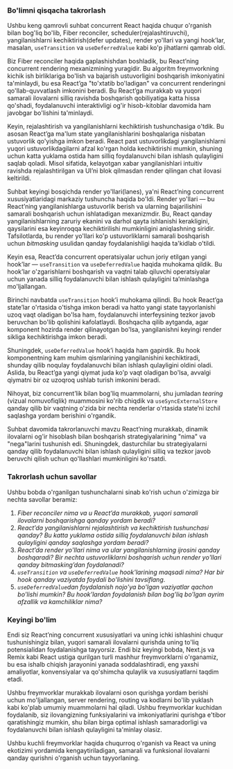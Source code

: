 ### Bo'limni qisqacha takrorlash

Ushbu keng qamrovli suhbat concurrent React haqida chuqur o'rganish bilan bog'liq bo'lib, Fiber reconciler, scheduler(rejalashtiruvchi), yangilanishlarni kechiktirish(defer updates), render yo'llari va yangi hook’lar, masalan, `useTransition` va `useDeferredValue` kabi ko'p jihatlarni qamrab oldi.

Biz Fiber reconciler haqida gaplashishdan boshladik, bu React’ning concurrent rendering mexanizmining yuragidir. Bu algoritm freymvorkning kichik ish birliklariga bo'lish va bajarish ustuvorligini boshqarish imkoniyatini ta'minlaydi, bu esa React’ga "to'xtatib bo'ladigan" va concurrent renderingni qo'llab-quvvatlash imkonini beradi. Bu React’ga murakkab va yuqori samarali ilovalarni silliq ravishda boshqarish qobiliyatiga katta hissa qo'shadi, foydalanuvchi interaktivligi og'ir hisob-kitoblar davomida ham javobgar bo'lishini ta'minlaydi.

Keyin, rejalashtirish va yangilanishlarni kechiktirish tushunchasiga o'tdik. Bu asosan React’ga ma'lum state yangilanishlarini boshqalariga nisbatan ustuvorlik qo'yishga imkon beradi. React past ustuvorlikdagi yangilanishlarni yuqori ustuvorlikdagilarni afzal ko'rgan holda kechiktirishi mumkin, shuning uchun katta yuklama ostida ham silliq foydalanuvchi bilan ishlash qulayligini saqlab qoladi. Misol sifatida, kelayotgan xabar yangilanishlari intuitiv ravishda rejalashtirilgan va UI’ni blok qilmasdan render qilingan chat ilovasi keltirildi.

Suhbat keyingi bosqichda render yo'llari(lanes), ya'ni React’ning concurrent xususiyatlaridagi markaziy tushuncha haqida bo'ldi. Render yo'llari — bu React’ning yangilanishlarga ustuvorlik berish va ularning bajarilishini samarali boshqarish uchun ishlatadigan mexanizmdir. Bu, React qanday yangilanishlarning zaruriy ekanini va darhol qayta ishlanishi kerakligini, qaysilarini esa keyinroqqa kechiktirilishi mumkinligini aniqlashning siridir. Tafsilotlarda, bu render yo'llari ko'p ustuvorliklarni samarali boshqarish uchun *bitmasking* usulidan qanday foydalanishligi haqida ta'kidlab o'tildi.

Keyin esa, React’da concurrent operatsiyalar uchun joriy etilgan yangi hook’lar — `useTransition` va `useDeferredValue` haqida muhokama qildik. Bu hook’lar o'zgarishlarni boshqarish va vaqtni talab qiluvchi operatsiyalar uchun yanada silliq foydalanuvchi bilan ishlash qulayligini ta’minlashga mo'ljallangan.

Birinchi navbatda `useTransition` hook’i muhokama qilindi. Bu hook React’ga state’lar o'rtasida o'tishga imkon beradi va hatto yangi state tayyorlanishi uzoq vaqt oladigan bo'lsa ham, foydalanuvchi interfeysining tezkor javob beruvchan bo'lib qolishini kafolatlaydi. Boshqacha qilib aytganda, agar komponent hozirda render qilinayotgan bo'lsa, yangilanishni keyingi render sikliga kechiktirishga imkon beradi.

Shuningdek, `useDeferredValue` hook’i haqida ham gapirdik. Bu hook komponentning kam muhim qismlarining yangilanishini kechiktiradi, shunday qilib noqulay foydalanuvchi bilan ishlash qulayligini oldini oladi. Aslida, bu React’ga yangi qiymat juda ko'p vaqt oladigan bo'lsa, avvalgi qiymatni bir oz uzoqroq ushlab turish imkonini beradi.

Nihoyat, biz concurrent’lik bilan bog'liq muammolarni, shu jumladan *tearing* (vizual nomuvofiqlik) muammosini ko'rib chiqdik va `useSyncExternalStore` qanday qilib bir vaqtning o'zida bir nechta renderlar o'rtasida state’ni izchil saqlashga yordam berishini o'rgandik.

Suhbat davomida takrorlanuvchi mavzu React’ning murakkab, dinamik ilovalarni og'ir hisoblash bilan boshqarish strategiyalarining "nima" va "nega"larini tushunish edi. Shuningdek, dasturchilar bu strategiyalarni qanday qilib foydalanuvchi bilan ishlash qulayligini silliq va tezkor javob beruvchi qilish uchun qo'llashlari mumkinligini ko'rsatdi.

### Takrorlash uchun savollar

Ushbu bobda o'rganilgan tushunchalarni sinab ko'rish uchun o'zimizga bir nechta savollar beramiz:

1. *Fiber reconciler nima va u React’da murakkab, yuqori samarali ilovalarni boshqarishga qanday yordam beradi?*
2. *React’da yangilanishlarni rejalashtirish va kechiktirish tushunchasi qanday? Bu katta yuklama ostida silliq foydalanuvchi bilan ishlash qulayligini qanday saqlashga yordam beradi?*
3. *React’da render yo'llari nima va ular yangilanishlarning ijrosini qanday boshqaradi? Bir nechta ustuvorliklarni boshqarish uchun render yo'llari qanday bitmasking’dan foydalanadi?*
4. *`useTransition` va `useDeferredValue` hook'larining maqsadi nima? Har bir hook qanday vaziyatda foydali bo'lishini tavsiflang*.
5. *`useDeferredValue`dan foydalanish nojo'ya bo'lgan vaziyatlar qachon bo'lishi mumkin? Bu hook’lardan foydalanish bilan bog'liq bo'lgan ayrim afzallik va kamchiliklar nima?*

### Keyingi bo'lim

Endi siz React’ning concurrent xususiyatlari va uning ichki ishlashini chuqur tushunishingiz bilan, yuqori samarali ilovalarni qurishda uning to'liq potensialidan foydalanishga tayyorsiz. Endi biz keyingi bobda, Next.js va Remix kabi React ustiga qurilgan turli mashhur freymvorklarni o'rganamiz, bu esa ishalb chiqish jarayonini yanada soddalashtiradi, eng yaxshi amaliyotlar, konvensiyalar va qo'shimcha qulaylik va xususiyatlarni taqdim etadi.

Ushbu freymvorklar murakkab ilovalarni oson qurishga yordam berishi uchun mo'ljallangan, server rendering, routing va kodlarni bo'lib yuklash kabi ko'plab umumiy muammolarni hal qiladi. Ushbu freymvorklar kuchidan foydalanib, siz ilovangizning funksiyalarini va imkoniyatlarini qurishga e'tibor qaratishingiz mumkin, shu bilan birga optimal ishlash samaradorligi va foydalanuvchi bilan ishlash qulayligini ta'minlay olasiz.

Ushbu kuchli freymvorklar haqida chuqurroq o'rganish va React va uning ekotizimi yordamida kengaytiriladigan, samarali va funksional ilovalarni qanday qurishni o'rganish uchun tayyorlaning.
